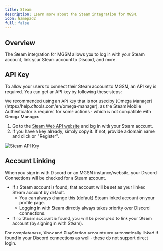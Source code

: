 ```yaml
---
title: Steam
description: Learn more about the Steam integration for MGSM.
icon: Gamepad2
full: false
---
```


## Overview

The Steam integration for MGSM allows you to log in with your Steam account, link your Steam account to Discord, and more. 

## API Key

To allow your users to connect their Steam account to MGSM, an API key is required. You can get an API key by following these steps:

<Callout type="warn">
    We recommended using an API key that is not used by [Omega Manager](https://help.cftools.com/en/omega-manager), as the Steam Mobile Authenticator is required for some actions - which is not compatible with Omega Manager.
</Callout>

1. Go to the [Steam Web API website](https://steamcommunity.com/dev/apikey) and log in with your Steam account.
2. If you have a key already, simply copy it. If not, provide a domain name and click on "Register".

![Steam API Key](./img/steam-api-key.png)

## Account Linking

When you sign in with Discord on an MGSM instance/website, your Discord Connections will be checked for a Steam account.

- If a Steam account is found, that account will be set as your linked Steam account by default.
    - You can always change this (default) Steam linked account on your profile page.
    - Logging in with Steam directly always takes priority over Discord connections.
- If no Steam account is found, you will be prompted to link your Steam account (by signing in with Steam).

For completeness, Xbox and PlayStation accounts are automatically linked if found in your Discord connections as well - these do not support direct login.
